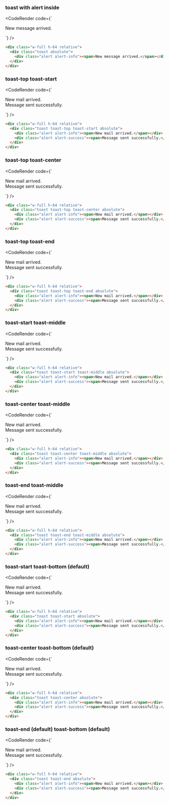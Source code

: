 
### toast with alert inside

<CodeRender code={`
<div class="w-full h-64 relative">
  <div class="toast absolute">
    <div class="alert alert-info"><span>New message arrived.</span></div>
  </div>
</div>

`} />
  
```html
<div class="w-full h-64 relative">
  <div class="toast absolute">
    <div class="alert alert-info"><span>New message arrived.</span></div>
  </div>
</div>

```
### toast-top toast-start

<CodeRender code={`
<div class="w-full h-64 relative">
  <div class="toast toast-top toast-start absolute">
    <div class="alert alert-info"><span>New mail arrived.</span></div>
    <div class="alert alert-success"><span>Message sent successfully.</span></div>
  </div>
</div>

`} />
  
```html
<div class="w-full h-64 relative">
  <div class="toast toast-top toast-start absolute">
    <div class="alert alert-info"><span>New mail arrived.</span></div>
    <div class="alert alert-success"><span>Message sent successfully.</span></div>
  </div>
</div>

```
### toast-top toast-center

<CodeRender code={`
<div class="w-full h-64 relative">
  <div class="toast toast-top toast-center absolute">
    <div class="alert alert-info"><span>New mail arrived.</span></div>
    <div class="alert alert-success"><span>Message sent successfully.</span></div>
  </div>
</div>

`} />
  
```html
<div class="w-full h-64 relative">
  <div class="toast toast-top toast-center absolute">
    <div class="alert alert-info"><span>New mail arrived.</span></div>
    <div class="alert alert-success"><span>Message sent successfully.</span></div>
  </div>
</div>

```
### toast-top toast-end

<CodeRender code={`
<div class="w-full h-64 relative">
  <div class="toast toast-top toast-end absolute">
    <div class="alert alert-info"><span>New mail arrived.</span></div>
    <div class="alert alert-success"><span>Message sent successfully.</span></div>
  </div>
</div>

`} />
  
```html
<div class="w-full h-64 relative">
  <div class="toast toast-top toast-end absolute">
    <div class="alert alert-info"><span>New mail arrived.</span></div>
    <div class="alert alert-success"><span>Message sent successfully.</span></div>
  </div>
</div>

```
### toast-start toast-middle

<CodeRender code={`
<div class="w-full h-64 relative">
  <div class="toast toast-start toast-middle absolute">
    <div class="alert alert-info"><span>New mail arrived.</span></div>
    <div class="alert alert-success"><span>Message sent successfully.</span></div>
  </div>
</div>

`} />
  
```html
<div class="w-full h-64 relative">
  <div class="toast toast-start toast-middle absolute">
    <div class="alert alert-info"><span>New mail arrived.</span></div>
    <div class="alert alert-success"><span>Message sent successfully.</span></div>
  </div>
</div>

```
### toast-center toast-middle

<CodeRender code={`
<div class="w-full h-64 relative">
  <div class="toast toast-center toast-middle absolute">
    <div class="alert alert-info"><span>New mail arrived.</span></div>
    <div class="alert alert-success"><span>Message sent successfully.</span></div>
  </div>
</div>

`} />
  
```html
<div class="w-full h-64 relative">
  <div class="toast toast-center toast-middle absolute">
    <div class="alert alert-info"><span>New mail arrived.</span></div>
    <div class="alert alert-success"><span>Message sent successfully.</span></div>
  </div>
</div>

```
### toast-end toast-middle

<CodeRender code={`
<div class="w-full h-64 relative">
  <div class="toast toast-end toast-middle absolute">
    <div class="alert alert-info"><span>New mail arrived.</span></div>
    <div class="alert alert-success"><span>Message sent successfully.</span></div>
  </div>
</div>

`} />
  
```html
<div class="w-full h-64 relative">
  <div class="toast toast-end toast-middle absolute">
    <div class="alert alert-info"><span>New mail arrived.</span></div>
    <div class="alert alert-success"><span>Message sent successfully.</span></div>
  </div>
</div>

```
### toast-start toast-bottom (default)

<CodeRender code={`
<div class="w-full h-64 relative">
  <div class="toast toast-start absolute">
    <div class="alert alert-info"><span>New mail arrived.</span></div>
    <div class="alert alert-success"><span>Message sent successfully.</span></div>
  </div>
</div>

`} />
  
```html
<div class="w-full h-64 relative">
  <div class="toast toast-start absolute">
    <div class="alert alert-info"><span>New mail arrived.</span></div>
    <div class="alert alert-success"><span>Message sent successfully.</span></div>
  </div>
</div>

```
### toast-center toast-bottom (default)

<CodeRender code={`
<div class="w-full h-64 relative">
  <div class="toast toast-center absolute">
    <div class="alert alert-info"><span>New mail arrived.</span></div>
    <div class="alert alert-success"><span>Message sent successfully.</span></div>
  </div>
</div>

`} />
  
```html
<div class="w-full h-64 relative">
  <div class="toast toast-center absolute">
    <div class="alert alert-info"><span>New mail arrived.</span></div>
    <div class="alert alert-success"><span>Message sent successfully.</span></div>
  </div>
</div>

```
### toast-end (default) toast-bottom (default)

<CodeRender code={`
<div class="w-full h-64 relative">
  <div class="toast toast-end absolute">
    <div class="alert alert-info"><span>New mail arrived.</span></div>
    <div class="alert alert-success"><span>Message sent successfully.</span></div>
  </div>
</div>

`} />
  
```html
<div class="w-full h-64 relative">
  <div class="toast toast-end absolute">
    <div class="alert alert-info"><span>New mail arrived.</span></div>
    <div class="alert alert-success"><span>Message sent successfully.</span></div>
  </div>
</div>

```   

    